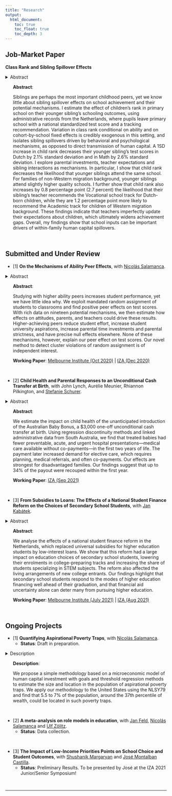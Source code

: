 ```yaml
---
title: "Research"
output: 
  html_document:
    toc: true
    toc_float: true
    toc_depth: 3
---
```


## Job-Market Paper

**Class Rank and Sibling Spillover Effects** 

<!-- mobile code --> 
<details class="collapse-abstract-featured">
  <summary>Abstract</summary>
  <p>Siblings are perhaps the most important childhood peers, yet we know little about sibling spillover effects on school achievement and their potential mechanisms. I estimate the effect of children’s rank in primary school on their younger sibling’s schooling outcomes, using administrative records from the Netherlands, where pupils leave primary school with a national standardized test score and a tracking recommendation. Variation in class rank conditional on ability and on cohort-by-school fixed effects is credibly exogenous in this setting, and isolates sibling spillovers driven by behavioral and psychological mechanisms, as opposed to direct transmission of human capital. A 1SD increase in child rank decreases their younger sibling’s test scores in Dutch by 2.1% standard deviation and in Math by 2.6% standard deviation. I explore parental investments, teacher expectations and sibling interactions as mechanisms. In particular, I show that child rank decreases the likelihood that younger siblings attend the same school. For families of non-Western migration background, younger siblings attend slightly higher quality schools. I further show that child rank also increases by 0.8 percentage point (2.7 percent) the likelihood that their sibling's teacher recommends the Vocational school track for Dutch-born children, while they are 1.2 percentage point more likely to recommend the Academic track for children of Western migration background. These findings indicate that teachers imperfectly update their expectations about children, which ultimately widens achievement gaps. Overall, my findings show that school inputs can be important drivers of within-family human capital spillovers.</p>
</details> 

<!-- desktop code --> 
<ul class='bigScreen'>
**Abstract**: \
<p>Siblings are perhaps the most important childhood peers, yet we know little about sibling spillover effects on school achievement and their potential mechanisms. I estimate the effect of children’s rank in primary school on their younger sibling’s schooling outcomes, using administrative records from the Netherlands, where pupils leave primary school with a national standardized test score and a tracking recommendation. Variation in class rank conditional on ability and on cohort-by-school fixed effects is credibly exogenous in this setting, and isolates sibling spillovers driven by behavioral and psychological mechanisms, as opposed to direct transmission of human capital. A 1SD increase in child rank decreases their younger sibling’s test scores in Dutch by 2.1% standard deviation and in Math by 2.6% standard deviation. I explore parental investments, teacher expectations and sibling interactions as mechanisms. In particular, I show that child rank decreases the likelihood that younger siblings attend the same school. For families of non-Western migration background, younger siblings attend slightly higher quality schools. I further show that child rank also increases by 0.8 percentage point (2.7 percent) the likelihood that their sibling's teacher recommends the Vocational school track for Dutch-born children, while they are 1.2 percentage point more likely to recommend the Academic track for children of Western migration background. These findings indicate that teachers imperfectly update their expectations about children, which ultimately widens achievement gaps. Overall, my findings show that school inputs can be important drivers of within-family human capital spillovers.</p>
</ul>


<br>

## Submitted and Under Review

* [1] **On the Mechanisms of Ability Peer Effects**, with <a href="https://sites.google.com/view/nsalamanca/home" target="_blank">Nicolás Salamanca</a>.\

<!-- mobile code --> 
<details class="collapse-abstract">
  <summary>Abstract</summary>
  <p>Studying with higher ability peers increases student performance, yet we have little idea why. We exploit mandated random assignment of students to classrooms and find positive peer effects on test scores. With rich data on nineteen potential mechanisms, we then estimate how effects on attitudes, parents, and teachers could drive these results. Higher-achieving peers reduce student effort, increase student university aspirations, increase parental time investments and parental strictness, and have precise null effects elsewhere. None of these mechanisms, however, explain our peer effect on test scores. Our novel method to detect cluster violations of random assignment is of independent interest.</p>
</details> 

<!-- desktop code --> 
<ul class='bigScreen'>
**Abstract**: \
<p>Studying with higher ability peers increases student performance, yet we have little idea why. We exploit mandated random assignment of students to classrooms and find positive peer effects on test scores. With rich data on nineteen potential mechanisms, we then estimate how effects on attitudes, parents, and teachers could drive these results. Higher-achieving peers reduce student effort, increase student university aspirations, increase parental time investments and parental strictness, and have precise null effects elsewhere. None of these mechanisms, however, explain our peer effect on test scores. Our novel method to detect cluster violations of random assignment is of independent interest.</p>
</ul>

<ul class='wplists'>
**Working Paper**: <a href="https://melbourneinstitute.unimelb.edu.au/__data/assets/pdf_file/0005/3505685/wp2020n19.pdf" target="_blank">Melbourne Institute (Oct 2020)</a> | <a href="http://ftp.iza.org/dp13938.pdf" target="_blank">IZA (Dec 2020)</a>
</ul>


<br>

* [2] **Child Health and Parental Responses to an Unconditional Cash Transfer at Birth**, with John Lynch, Aurélie Meunier, Rhiannon Pilkington, and <a href="http://www.stefanie-schurer.com" target="_blank">Stefanie Schurer</a>.\

<!-- mobile code --> 
<details class="collapse-abstract">
  <summary>Abstract</summary>
  <p>We estimate the impact on child health of the unanticipated introduction of the Australian Baby Bonus, a \$3,000 one-off unconditional cash transfer at birth. Using regression discontinuity methods and linked administrative data from South Australia, we find that treated babies had fewer preventable, acute, and urgent hospital presentations—medical care available without co-payments—in the first two years of life. The payment later increased demand for elective care, which requires planning, medical referrals, and often co-payments. Our effects are strongest for disadvantaged families. Our findings suggest that up to 34\% of the payout were recouped within the first year.</p>
</details> 

<!-- desktop code --> 
<ul class='bigScreen'>
**Abstract**: \
<p>We estimate the impact on child health of the unanticipated introduction of the Australian Baby Bonus, a \$3,000 one-off unconditional cash transfer at birth. Using regression discontinuity methods and linked administrative data from South Australia, we find that treated babies had fewer preventable, acute, and urgent hospital presentations—medical care available without co-payments—in the first two years of life. The payment later increased demand for elective care, which requires planning, medical referrals, and often co-payments. Our effects are strongest for disadvantaged families. Our findings suggest that up to 34\% of the payout were recouped within the first year.</p>
</ul>

<ul class='wplists'>
**Working Paper**: <a href="https://ftp.iza.org/dp14693.pdf" target="_blank">IZA (Sep 2021)</a>
</ul>

<br>

* [3] **From Subsidies to Loans: The Effects of a National Student Finance Reform on the Choices of Secondary School Students**, with <a href="https://www.jankabatek.com" target="_blank">Jan Kabátek</a>.\

<!-- mobile code --> 
<details class="collapse-abstract">
  <summary>Abstract</summary>
  <p>We analyse the effects of a national student finance reform in the Netherlands, which replaced universal subsidies for higher education students by low-interest loans. We show that this reform had a large impact on education choices of secondary school students, lowering their enrolments in college-preparing tracks and increasing the share of students specializing in STEM subjects. The reform also affected the living arrangements of new college entrants. Our findings highlight that secondary school students respond to the modes of higher education financing well ahead of their graduation, and that financial aid uncertainty alone can deter many from pursuing higher education.</p>
</details> 

<!-- desktop code --> 
<ul class='bigScreen'>
**Abstract**: \
<p>We analyse the effects of a national student finance reform in the Netherlands, which replaced universal subsidies for higher education students by low-interest loans. We show that this reform had a large impact on education choices of secondary school students, lowering their enrolments in college-preparing tracks and increasing the share of students specializing in STEM subjects. The reform also affected the living arrangements of new college entrants. Our findings highlight that secondary school students respond to the modes of higher education financing well ahead of their graduation, and that financial aid uncertainty alone can deter many from pursuing higher education.</p>
</ul>

<ul class='wplists'>
**Working Paper**: <a href="https://melbourneinstitute.unimelb.edu.au/__data/assets/pdf_file/0007/3854527/wp2021n12.pdf" target="_blank">Melbourne Institute (July 2021)</a> | <a href="https://ftp.iza.org/dp14686.pdf" target="_blank">IZA (Aug 2021)</a>
</ul>

<br>

## Ongoing Projects

* [1] **Quantifying Aspirational Poverty Traps**, with <a href="https://sites.google.com/view/nsalamanca/home" target="_blank">Nicolás Salamanca</a>.
  + **Status**: Draft in preparation. 
  
<!-- mobile code --> 
<details class="collapse-abstract">
  <summary>Description</summary>
  <p>We propose a simple methodology based on a microeconomic model of human capital investment with goals and threshold regression methods to estimate the size and location in the population of aspirational poverty traps. We apply our methodology to the United States using the NLSY79 and find that 5.5 to 7% of the population, around the 37th percentile of wealth, could be located in such poverty traps.</p>
</details> 

<!-- desktop code --> 
<ul class='bigScreen'>
**Description**: \
<p>We propose a simple methodology based on a microeconomic model of human capital investment with goals and threshold regression methods to estimate the size and location in the population of aspirational poverty traps. We apply our methodology to the United States using the NLSY79 and find that 5.5 to 7% of the population, around the 37th percentile of wealth, could be located in such poverty traps.</p>
</ul>

<br>

* [2] **A meta-analysis on role models in education**, with <a href="https://janfeld.weebly.com" target="_blank">Jan Feld</a>, <a href="https://sites.google.com/view/nsalamanca/home" target="_blank">Nicolás Salamanca</a> and <a href="http://ulfzoelitz.com" target="_blank">Ulf Zölitz</a>.
  + **Status**: Data collection. 
  
<br>

* [3] **The Impact of Low-Income Priorities Points on School Choice and Student Outcomes**, with <a href="https://sites.google.com/view/shushanikmargaryan" target="_blank">Shushanik Margaryan</a> and <a href="https://sites.google.com/site/josemontalbancastilla/" target="_blank">José Montalban Castilla</a>.
  + **Status**: Preliminary Results. To be presented by José at the IZA 2021 Junior/Senior Symposium!


<!--
Comments here 
-->
  
<br>


---
